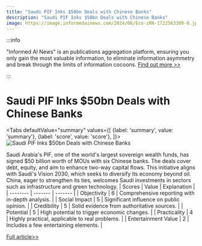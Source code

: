 ```yaml
---
title: "Saudi PIF Inks $50bn Deals with Chinese Banks"
description: "Saudi PIF Inks $50bn Deals with Chinese Banks"
image: https://image.informedainews.com/2024/08/Eco-zRN-1722563309-0.jpg
---
```



:::info

"Informed AI News" is an publications aggregation platform, ensuring you only gain the most valuable information, to eliminate information asymmetry and break through the limits of information cocoons.  [Find out more >>](/)

:::

# Saudi PIF Inks $50bn Deals with Chinese Banks


<Tabs
	defaultValue="summary"
	values={[
	{label: 'summary', value: 'summary'},
	{label: 'score', value: 'score'},
]}>
<TabItem value="summary">
<img
  src="https://image.informedainews.com/2024/08/Eco-zRN-1722563309-0.jpg"
  alt="Saudi PIF Inks $50bn Deals with Chinese Banks"
/>



Saudi Arabia's PIF, one of the world's largest sovereign wealth funds, has signed $50 billion worth of MOUs with six Chinese banks. The deals cover debt, equity, and aim to enhance two-way capital flows. This initiative aligns with Saudi's Vision 2030, which seeks to diversify its economy beyond oil. China, eager to strengthen its ties, welcomes Saudi investments in sectors such as infrastructure and green technology.
</TabItem>
<TabItem value="score">
	| Scores     | Value   | Explanation |
	| -------- | ------- | ------- |
	| Objectivity  | 6    | Comprehensive reporting with in-depth analysis.    |
	| Social Impact | 5     | Significant influence on public opinion.    |
	| Credibility    | 5    | Solid evidence from authoritative sources.    |
	| Potential    | 5    | High potential to trigger economic changes.    |
	| Practicality    | 4    | Highly practical, applicable to real problems.    |
	| Entertainment Value    | 2    | Includes a few entertaining elements.    |
</TabItem>
</Tabs>

[Full article>>](https://asia.nikkei.com/Business/Business-deals/Saudi-sovereign-fund-PIF-signs-50bn-deals-with-Chinese-banks)
